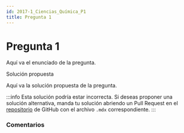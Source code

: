 ```yaml
---
id: 2017-1_Ciencias_Química_P1
title: Pregunta 1
---
```



# Pregunta 1

Aquí va el enunciado de la pregunta.
<MDXDetails>
<summary>Solución propuesta</summary>

Aquí va la solución propuesta de la pregunta. 

:::info 
Esta solución podría estar incorrecta. Si deseas proponer una solución alternativa, manda tu solución abriendo
un Pull Request en el [repositorio](https://github.com/crow-rojas/apuntes-fundamentals/pulls) de GitHub con el archivo
`.mdx` correspondiente. 
:::
</MDXDetails>

### Comentarios

<Disqus
  url="https://crow-rojas.github.io/apuntes-fundamentals/docs/Ejercicios/2017-1/Ciencias/Química/P1"
  identifier="2017-1_Ciencias_Química_P1"
  title="Pregunta 1"
/>
